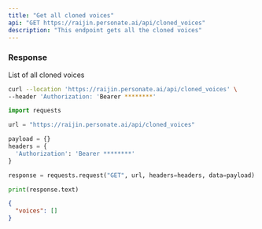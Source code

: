 ```yaml
---
title: "Get all cloned voices"
api: "GET https://raijin.personate.ai/api/cloned_voices"
description: "This endpoint gets all the cloned voices"
---
```


### Response

<ResponseField name="voices" type="list">
  List of all cloned voices
</ResponseField>

<RequestExample>

```bash Bash
curl --location 'https://raijin.personate.ai/api/cloned_voices' \
--header 'Authorization: 'Bearer ********'
```

```python Python
import requests

url = "https://raijin.personate.ai/api/cloned_voices"

payload = {}
headers = {
  'Authorization': 'Bearer ********'
}

response = requests.request("GET", url, headers=headers, data=payload)

print(response.text)

```

</RequestExample>

<ResponseExample>

```json Response
{
  "voices": []
}
```

</ResponseExample>

